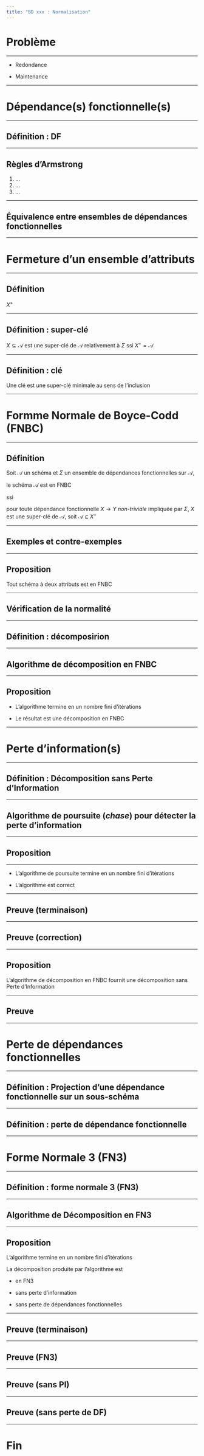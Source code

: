 ```yaml
---
title: "BD xxx : Normalisation"
---
```


# Problème {background-color="#1c191c"}

---

- Redondance

- Maintenance 

---

# Dépendance(s) fonctionnelle(s)  {background-color="#1c191c"}


---

## Définition : DF 

---

## Règles d'Armstrong

1. ...
2. ...
3. ...

---

## Équivalence entre ensembles de dépendances fonctionnelles


---

# Fermeture d'un ensemble d'attributs  {background-color="#1c191c"}

---

## Définition 

$X^+$

---

## Définition : super-clé 

$X \subseteq \mathcal{A}$ est une super-clé de $\mathcal{A}$ relativement à $\Sigma$ ssi $X^+ =\mathcal{A}$

---

## Définition : clé 

Une clé est une super-clé minimale au sens de l'inclusion

---

# Formme Normale de Boyce-Codd (FNBC)  {background-color="#1c191c"}

---

## Définition 

Soit $\mathcal{A}$  un schéma et $\Sigma$ un ensemble de dépendances fonctionnelles sur $\mathcal{A}$, 

le schéma $\mathcal{A}$ est en FNBC 

ssi 

pour toute dépendance fonctionnelle $X \rightarrow Y$ *non-triviale* impliquée par $\Sigma$,
$X$ est une super-clé de $\mathcal{A}$, soit  $\mathcal{A} \subseteq X^+$

---

## Exemples et contre-exemples 



---

## Proposition

Tout schéma à deux attributs est en FNBC

---

## Vérification de la normalité


---

## Définition : décomposirion 

---

## Algorithme de décomposition en FNBC


---

## Proposition

- L'algorithme termine en un nombre fini d'itérations 

- Le résultat est une décomposition en FNBC

---

# Perte d'information(s)   {background-color="#1c191c"}

---

## Définition : Décomposition sans Perte d'Information



---

## Algorithme de poursuite (*chase*) pour détecter la perte d'information 


---

## Proposition 

----

- L'algorithme  de poursuite termine en un nombre fini d'itérations 

- L'algorithme est correct

---

## Preuve (terminaison)


---

## Preuve (correction)


---

## Proposition 

L'algorithme de décomposition en FNBC fournit une décomposition sans Perte d'Information

---

## Preuve 


---

# Perte de dépendances fonctionnelles   {background-color="#1c191c"}

---

## Définition : Projection d'une dépendance fonctionnelle sur un sous-schéma

---

## Définition : perte de dépendance fonctionnelle

---

# Forme Normale 3 (FN3)   {background-color="#1c191c"}


---

## Définition : forme normale 3 (FN3)


---

## Algorithme de Décomposition en FN3

---

## Proposition

L'algorithme termine en un nombre fini d'itérations

La décomposition produite par l'algorithme est 

- en FN3

- sans perte d'information

- sans perte de dépendances fonctionnelles

---

## Preuve (terminaison)


---

## Preuve (FN3)


---

## Preuve (sans PI)


---

## Preuve (sans perte de DF)


---

# Fin   {background-color="#1c191c"}